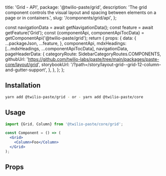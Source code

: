   title: 'Grid - API',
  package: '@twilio-paste/grid',
  description: 'The grid component controls the visual layout and spacing between elements on a page or in containers.',
  slug: '/components/grid/api',
};




  const navigationData = await getNavigationData();
  const feature = await getFeature('Grid');
  const {componentApi, componentApiTocData} = getComponentApi('@twilio-paste/grid');
  return {
    props: {
      data: {
        ...packageJson,
        ...feature,
      },
      componentApi,
      mdxHeadings: [...mdxHeadings, ...componentApiTocData],
      navigationData,
      pageHeaderData: {
        categoryRoute: SidebarCategoryRoutes.COMPONENTS,
        githubUrl: 'https://github.com/twilio-labs/paste/tree/main/packages/paste-core/layout/grid',
        storybookUrl: '/?path=/story/layout-grid--grid-12-column-and-gutter-support',
      },
    },
  };
};

## Installation

```bash
yarn add @twilio-paste/grid - or - yarn add @twilio-paste/core
```

## Usage

```jsx
import {Grid, Column} from '@twilio-paste/core/grid';

const Component = () => (
  <Grid>
    <Column>Foo</Column>
  </Grid>
);
```

## Props

<PropsTable componentApi={props.componentApi} />
